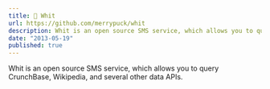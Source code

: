 ```yaml
---
title: 💬 Whit
url: https://github.com/merrypuck/whit
description: Whit is an open source SMS service, which allows you to query CrunchBase, Wikipedia, and several other data APIs.
date: "2013-05-19"
published: true
---
```


Whit is an open source SMS service, which allows you to query CrunchBase, Wikipedia, and several other data APIs.
